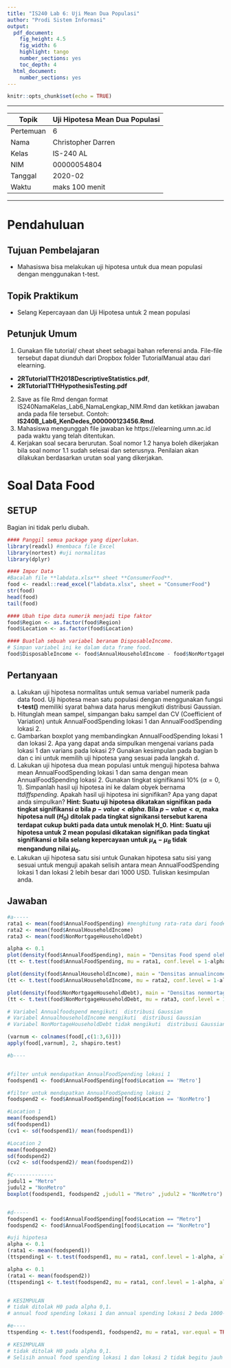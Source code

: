 ---
title: "IS240 Lab 6: Uji Mean Dua Populasi"
author: "Prodi Sistem Informasi"
output:
  pdf_document: 
    fig_height: 4.5
    fig_width: 6
    highlight: tango
    number_sections: yes
    toc_depth: 4
  html_document: 
    number_sections: yes
---

```{r setup, include=FALSE, message=FALSE, warning=FALSE}
knitr::opts_chunk$set(echo = TRUE)
```

******************************************************
Topik    | Uji Hipotesa Mean Dua Populasi        
---------|----------             
Pertemuan| 6   
Nama     | Christopher Darren
Kelas    | IS-240 AL    
NIM      | 00000054804  
Tanggal  | 2020-02
Waktu    | maks 100 menit     
******************************************************

# Pendahuluan

## Tujuan Pembelajaran

- Mahasiswa bisa melakukan uji hipotesa untuk dua mean populasi dengan menggunakan t-test.

## Topik Praktikum

- Selang Kepercayaan dan Uji Hipotesa untuk 2 mean populasi


## Petunjuk Umum

1. Gunakan file tutorial/ cheat sheet sebagai bahan referensi anda. File-file tersebut dapat diunduh dari Dropbox folder TutorialManual atau dari elearning.    
- **2RTutorialTTH2018DescriptiveStatistics.pdf**,
- **2RTutorialTTHHypothesisTesting.pdf**

2. Save as file Rmd dengan format  IS240NamaKelas_Lab6_NamaLengkap_NIM.Rmd dan ketikkan jawaban anda pada file tersebut. Contoh: **IS240B_Lab6_KenDedes_000000123456.Rmd**. 
3. Mahasiswa mengunggah file jawaban ke https://elearning.umn.ac.id pada waktu yang telah ditentukan. 
4. Kerjakan soal secara berurutan. Soal nomor 1.2 hanya boleh dikerjakan bila soal nomor 1.1 sudah selesai dan seterusnya. Penilaian akan dilakukan berdasarkan urutan soal yang dikerjakan. 

# Soal Data Food

## SETUP

Bagian ini tidak perlu diubah. 

```{r, message=FALSE, warning=FALSE}

#### Panggil semua package yang diperlukan.
library(readxl) #membaca file Excel
library(nortest) #uji normalitas
library(dplyr)

#### Impor Data
#Bacalah file **labdata.xlsx** sheet **ConsumerFood**. 
food <- readxl::read_excel("labdata.xlsx", sheet = "ConsumerFood")
str(food)
head(food)
tail(food)

#### Ubah tipe data numerik menjadi tipe faktor
food$Region <- as.factor(food$Region)
food$Location <- as.factor(food$Location)

#### Buatlah sebuah variabel beranam DisposableIncome. 
# Simpan variabel ini ke dalam data frame food. 
food$DisposableIncome <- food$AnnualHouseholdIncome - food$NonMortgageHouseholdDebt
```

## Pertanyaan

a. Lakukan uji hipotesa normalitas untuk semua variabel numerik pada data food. Uji hipotesa mean satu populasi dengan menggunakan fungsi **t-test()** memiliki syarat bahwa data harus mengikuti distribusi Gaussian.
b. Hitunglah mean sampel, simpangan baku sampel dan CV (Coefficient of Variation) untuk AnnualFoodSpending lokasi 1 dan AnnualFoodSpending lokasi 2. 
c. Gambarkan boxplot yang membandingkan AnnualFoodSpending lokasi 1 dan lokasi 2. Apa yang dapat anda simpulkan mengenai varians pada lokasi 1 dan varians pada lokasi 2? Gunakan kesimpulan pada bagian b dan c ini untuk memilih uji hipotesa yang sesuai pada langkah d. 
d. Lakukan uji hipotesa dua mean populasi untuk menguji hipotesa bahwa mean AnnualFoodSpending lokasi 1 dan sama dengan mean AnnualFoodSpending lokasi 2. Gunakan tingkat signifikansi 10% ($\alpha = 0,1$). Simpanlah hasil uji hipotesa ini ke dalam obyek bernama *ttdiffspending*. Apakah hasil uji hipotesa ini signifikan? Apa yang dapat anda simpulkan?
**Hint: Suatu uji hipotesa dikatakan signifikan pada tingkat signifikansi $\alpha$ bila $p-value < alpha$. Bila $p-value < \alpha$, maka hipotesa null $(H_0)$ ditolak pada tingkat signikansi tersebut karena terdapat cukup bukti pada data untuk menolak H_0.**
**Hint: Suatu uji hipotesa untuk 2 mean populasi dikatakan signifikan pada tingkat signifikansi $\alpha$ bila selang kepercayaan untuk $\mu_A - \mu_B$ tidak mengandung nilai $\mu_0$.** 
e. Lakukan uji hipotesa satu sisi untuk  Gunakan hipotesa satu sisi yang sesuai untuk menguji apakah selisih antara mean AnnualFoodSpending lokasi 1 dan lokasi 2 lebih besar dari 1000 USD. Tuliskan kesimpulan anda. 


## Jawaban

```{r message=FALSE, warning=FALSE}

#a-----
rata1 <- mean(food$AnnualFoodSpending) #menghitung rata-rata dari food#
rata2 <- mean(food$AnnualHouseholdIncome)
rata3 <- mean(food$NonMortgageHouseholdDebt)

alpha <- 0.1
plot(density(food$AnnualFoodSpending), main = "Densitas Food spend oleh Christopher Darren 00000054804", xlab  = "x", ylab = "y")
(tt <- t.test(food$AnnualFoodSpending, mu = rata1, conf.level = 1-alpha, alternative = "two.sided"))

plot(density(food$AnnualHouseholdIncome), main = "Densitas annualincome oleh Christopher Darren 00000054804", xlab =  "x", ylab = "y")
(tt <- t.test(food$AnnualHouseholdIncome, mu = rata2, conf.level = 1-alpha, alternative = "two.sided"))

plot(density(food$NonMortgageHouseholdDebt), main = "Densitas nonmortages oleh Christopher Darren 00000054804", xlab = "x", ylab =  "y")
(tt <- t.test(food$NonMortgageHouseholdDebt, mu = rata3, conf.level = 1-alpha, alternative = "two.sided"))

# Variabel Annualfoodspend mengikuti  distribusi Gaussian
# Variabel AnnualhouseholdIncome mengikuti  distribusi Gaussian
# Variabel NonMortageHouseholdDebt tidak mengikuti  distribusi Gaussian

(varnum <- colnames(food[,c(1:3,6)]))
apply(food[,varnum], 2, shapiro.test)

#b----


#filter untuk mendapatkan AnnualFoodSpending lokasi 1
foodspend1 <- food$AnnualFoodSpending[food$Location == 'Metro']

#filter untuk mendapatkan AnnualFoodSpending lokasi 2
foodspend2 <- food$AnnualFoodSpending[food$Location == 'NonMetro']

#Location 1
mean(foodspend1)
sd(foodspend1)
(cv1 <- sd(foodspend1)/ mean(foodspend1))

#Location 2
mean(foodspend2)
sd(foodspend2)
(cv2 <- sd(foodspend2)/ mean(foodspend2))

#c-------------
judul1 = "Metro"
judul2 = "NonMetro"
boxplot(foodspend1, foodspend2 ,judul1 = "Metro" ,judul2 = "NonMetro")


#d-----
foodspend1 <- food$AnnualFoodSpending[food$Location == "Metro"]
foodspend2 <- food$AnnualFoodSpending[food$Location == "NonMetro"]

#uji hipotesa
alpha <- 0.1
(rata1 <- mean(foodspend1))
(ttspending1 <- t.test(foodspend1, mu = rata1, conf.level = 1-alpha, alternative = "two.sided"))

alpha <- 0.1
(rata1 <- mean(foodspend2))
(ttspending1 <- t.test(foodspend2, mu = rata1, conf.level = 1-alpha, alternative = "two.sided"))


# KESIMPULAN
# tidak ditolak H0 pada alpha 0,1.
# annual food spending lokasi 1 dan annual spending lokasi 2 beda 1000-an lebih

#e----
ttspending <- t.test(foodspend1, foodspend2, mu = rata1, var.equal = TRUE, alternative = "greater",conf.level = 1 - alpha)

# KESIMPULAN
# tidak ditolak H0 pada alpha 0,1.
# Selisih annual food spending lokasi 1 dan lokasi 2 tidak begitu jauh
```


